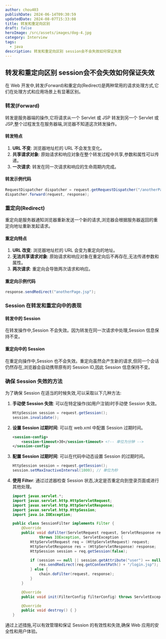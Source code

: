 ```yaml
---
author: chou403
publishDate: 2024-06-14T09:30:59
updatedDate: 2024-08-07T15:33:08
title: 转发和重定向区别
draft: false
heroImage: /src/assets/images/dog-4.jpg
category: Interview
tags:
  - java
description: 转发和重定向区别 session会不会失效如何保证失效
---
```


## 转发和重定向区别 session会不会失效如何保证失效

在 Web 开发中,转发(Forward)和重定向(Redirect)是两种常用的请求处理方式,它们在处理方式和应用场景上有显著区别。

### 转发(Forward)

转发是服务器端的操作,它将请求从一个 Servlet 或 JSP 转发到另一个 Servlet 或 JSP,整个过程发生在服务器端,浏览器不知道这次转发操作。

#### 转发特点

1. **URL 不变**: 浏览器地址栏的 URL 不会发生变化。
2. **共享请求对象**: 原始请求和响应对象在整个转发过程中共享,参数和属性可以传递。
3. **一次请求**: 转发在同一次请求和响应的生命周期内完成。

#### 转发示例代码

```java
RequestDispatcher dispatcher = request.getRequestDispatcher("/anotherPage.jsp");
dispatcher.forward(request, response);
```

### 重定向(Redirect)

重定向是服务器通知浏览器重新发送一个新的请求,浏览器会根据服务器返回的重定向地址重新发起请求。

#### 重定向特点

1. **URL 改变**: 浏览器地址栏的 URL 会变为重定向的地址。
2. **无法共享请求对象**: 原始请求和响应对象在重定向后不再存在,无法传递参数和属性。
3. **两次请求**: 重定向会导致两次请求和响应。

#### 重定向示例代码

```java
response.sendRedirect("anotherPage.jsp");
```

### Session 在转发和重定向中的表现

#### 转发中的 Session

在转发操作中,Session 不会失效。因为转发在同一次请求中处理,Session 信息保持不变。

#### 重定向中的 Session

在重定向操作中,Session 也不会失效。重定向虽然会产生新的请求,但同一个会话仍然存在,浏览器会自动携带原有的 Session ID,因此 Session 信息保持不变。

### 确保 Session 失效的方法

为了确保 Session 在适当的时候失效,可以采取以下几种方法:

1. **手动使 Session 失效**:
   可以在特定操作(如用户注销)时手动使 Session 失效。

   ```java
   HttpSession session = request.getSession();
   session.invalidate();
   ```

2. **设置 Session 过期时间**:
   可以在 web.xml 中配置 Session 过期时间。

   ```xml
   <session-config>
       <session-timeout>30</session-timeout> <!-- 单位为分钟 -->
   </session-config>
   ```

3. **配置 Session 过期时间**:
   可以在代码中动态设置 Session 的过期时间。

   ```java
   HttpSession session = request.getSession();
   session.setMaxInactiveInterval(1800); // 单位为秒
   ```

4. **使用 Filter**:
   通过过滤器检查 Session 状态,决定是否重定向到登录页面或进行其他处理。

   ```java
   import javax.servlet.*;
   import javax.servlet.http.HttpServletRequest;
   import javax.servlet.http.HttpServletResponse;
   import javax.servlet.http.HttpSession;
   import java.io.IOException;

   public class SessionFilter implements Filter {
       @Override
       public void doFilter(ServletRequest request, ServletResponse response, FilterChain chain)
               throws IOException, ServletException {
           HttpServletRequest req = (HttpServletRequest) request;
           HttpServletResponse res = (HttpServletResponse) response;
           HttpSession session = req.getSession(false);

           if (session == null || session.getAttribute("user") == null) {
               res.sendRedirect(req.getContextPath() + "/login.jsp");
           } else {
               chain.doFilter(request, response);
           }
       }

       @Override
       public void init(FilterConfig filterConfig) throws ServletException { }

       @Override
       public void destroy() { }
   }
   ```

通过上述措施,可以有效管理和保证 Session 的有效性和失效,确保 Web 应用的安全性和用户体验。
